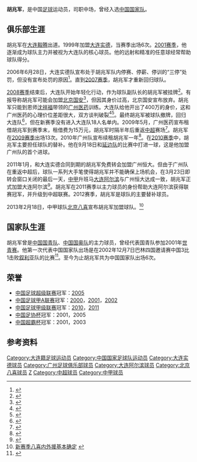{{Football player infobox
| playername = 胡兆军
| fullname = 胡兆军
| englishfullname = Hu Zhaojun
| countryofbirth = {{CHN}}
| cityofbirth = [[辽宁省|辽宁省]][[大连市|大连市]]
| dateofbirth = {{birth date and age|1981|3|1}}
| height = {{height|m=1.82}}
| position = [[中场|中场]]
| currentclub = [[浙江毅腾|浙江毅腾]]
| clubnumber = 
| youthyears = 1996-1998年
| youthclubs = [[大连毅腾|大连毅腾]]
| years = 1999-2010年<br>2009-2010年<br>2011-2012年<br>2013年<br>2014-2018年<br>2018-
| clubs = [[大连实德|大连实德]]<br>→[[广州恒大|广州恒大]] (租借)<br> [[大连阿尔滨|大连阿尔滨]] <br> [[北京八喜|北京八喜]] <br> [[大連超越足球俱樂部|大连超越]]<br> [[浙江毅腾|浙江毅腾]]
| caps(goals) = 193 (13) <br> {{0}}29 {{0}}(1) <br> {{0}}48 {{0}}(3) <br> {{0}}18 {{0}}(0) <br/> {{0}}95 (16) 
| nationalyears = 2002-2008
| nationalteam = {{fb|CHN}}
| nationalcaps(goals) = 6 (0)
| pcupdate = 2016年10月22日
| ntupdate = 2008年12月31日
|}}
'''胡兆军'''{{BD|1981年|3月1日|||H}}，是中国[[足球|足球]]运动员，司职中场，曾经入选[[中国国家足球队|中国国家队]]。

==俱乐部生涯==
胡兆军在[[大连毅腾|大连毅腾]]出道。1999年加盟[[大连实德|大连实德]]，当赛季出场6次。[[2001年中国足球甲A联赛|2001赛季]]，他逐渐成为球队主力并被视为大连队的核心球员。他的远射和精准的任意球经常帮助球队得分。

2006年6月28日，大连实德队宣布处于胡兆军队内停赛、停薪、停训的“三停”处罚，但没有宣布处罚的原因<ref>{{cite web| title ="胡兆军遭“三停”"| url =http://bddsb.dzwww.com/tyxw/t20060629_1588599.htm| deadurl =yes| archiveurl =https://web.archive.org/web/20060828131646/http://bddsb.dzwww.com/tyxw/t20060629_1588599.htm| archivedate =2006-08-28}}</ref>。直到[[2007年中国足球超级联赛|2007赛季]]，胡兆军才重新回归球队。

[[2008年中国足球超级联赛|2008赛季]]结束后，大连队开始年轻化行动，作为球队副队长的胡兆军被挂牌<ref>{{cite web| title ="大连实德挂牌名单有变 张亚林幸运被撤下"| url=http://www.espnstar.com.cn/pub/csl/2009/0123/107607.htm}}</ref>。有报导称胡兆军可能会加盟[[北京国安|北京国安]]<ref>{{cite web| title ="大连调整挂牌名单：撤牌张亚林 上榜甩卖11大将"| url =http://sports.sohu.com/20090122/n261901829.shtml| access-date =2009-11-06| archive-date =2019-11-03| archive-url =https://web.archive.org/web/20191103074919/http://sports.sohu.com/20090122/n261901829.shtml| dead-url =no}}</ref>，但因其身价过高，北京国安宣布放弃。胡兆军只能到恩师[[沈祥福|沈祥福]]带领的[[广州医药|广州医药]]训练。大连队给他开出了400万的身价，这和广州医药的心理价位差距很大，双方谈判破裂<ref>{{cite web| title ="三个目标个个难成"| url =http://gold.hexun.com/2009-01-24/113762137.html| access-date =2009-11-06| archive-url =https://web.archive.org/web/20160304131307/http://gold.hexun.com/2009-01-24/113762137.html| archive-date =2016-03-04| dead-url =yes}}</ref><ref>{{cite web| title ="广药最后时刻敲定三大内援 过高身价曾让胡兆军无缘"| url =http://sports.sina.com.cn/j/2009-02-20/23004229257.shtml| access-date =2009-11-06| archive-date =2016-03-04| archive-url =https://web.archive.org/web/20160304124916/http://sports.sina.com.cn/j/2009-02-20/23004229257.shtml| dead-url =no}}</ref>。最终胡兆军被球队撤牌，回归大连队<ref>{{cite web| title ="胡兆军等三人回大连 其余挂牌球员恐失业"| url=http://www.espnstar.com.cn/pub/csl/2009/0318/115138.htm}}</ref>，但在新赛季没有进入大连队18人名单内。2009年5月，广州医药宣布租借胡兆军到赛季末，租借费为15万元，胡兆军时隔半年后重返[[中超|中超]]赛场<ref>{{cite web| title ="胡兆军租借广州达成协议：去广药肯定打主力"| url=http://sports.qq.com/a/20090514/000513.htm}}</ref>。胡兆军在[[2009年中国足球超级联赛|2009赛季]]出场13次。2010年广州队宣布续租胡兆军一年<ref>{{Cite web |url=http://sports.sina.com.cn/j/2010-01-19/10144797735.shtml |title=广州市足协:徐亮是国有资产不容流失 转会最多打9折 |access-date=2010-03-13 |archive-date=2019-10-29 |archive-url=https://web.archive.org/web/20191029034438/http://sports.sina.com.cn/j/2010-01-19/10144797735.shtml |dead-url=no }}</ref>。在[[2010年中国足球超级联赛|2010赛季]]中，胡兆军主要担任球队的替补。他在9月18日和[[延边足球俱乐部|延边队]]的比赛中打进一球，这是他加盟广州队的首个进球。

2011年1月，和大连实德合同到期的胡兆军免费转会加盟广州恒大。但由于广州队在重返中超后，球队一系列大手笔使得胡兆军并不能确保上场机会，在3月23日即转会窗口关闭的最后一天，[[中甲|中甲]]升班马[[大连阿尔滨|大连阿尔滨]]与广州恒大达成一致，胡兆军正式加盟大连阿尔滨<ref>{{Cite web |url=http://sports.sohu.com/20110323/n279962032.shtml |title=胡兆军与查拉火线加盟 阿尔滨队用满内外援名额 |access-date=2011-03-24 |archive-date=2019-11-07 |archive-url=https://web.archive.org/web/20191107102250/http://sports.sohu.com/20110323/n279962032.shtml |dead-url=no }}</ref>。胡兆军在2011赛季以主力球员的身份帮助大连阿尔滨获得联赛冠军，并升级到中超联赛。2012赛季，胡兆军是球队的主要替补球员。

2013年2月18日，中甲球队[[北京八喜联合竞技足球俱乐部|北京八喜]]宣布胡兆军加盟球队。<ref>[http://www.bjbaxyfc.net/ShowDetail.asp?id=638 新赛季八喜内外援基本确定] {{webarchive|url=https://archive.is/20130423101114/http://www.bjbaxyfc.net/ShowDetail.asp?id=638 |date=2013-04-23 }}</ref>

==国家队生涯==  
胡兆军曾是[[中国国家青年足球队|中国国青队]]、[[中国国奥队|中国国奥队]]的主力球员，曾经代表国青队参加2001年[[世界青年足球锦标赛|世青赛]]。他第一次代表中国国家队出场是在2002年12月7日巴林四国邀请赛中国3比1击败[[叙利亚|叙利亚]]队的比赛<ref>{{cite web |title ="巴林四国赛首轮中国队3:1胜叙利亚" |url =http://www.shjubao.cn/epublish/gb/paper148/20021208/class014800010/hwz838009.htm |deadurl =yes |archiveurl =https://web.archive.org/web/20160305072012/http://www.shjubao.cn/epublish/gb/paper148/20021208/class014800010/hwz838009.htm |archivedate =2016-03-05 }}</ref>。至今为止胡兆军共为中国国家队出场6次。

==荣誉==
*[[中国足球超级联赛|中国足球超级联赛]]冠军：[[2005年中国足球超级联赛|2005]]
*[[中国足球甲A联赛|中国足球甲A联赛]]冠军：[[2000年中国足球甲A联赛|2000]]，[[2001年中国足球甲A联赛|2001]]，[[2002年中国足球甲A联赛|2002]]
*[[中国足球甲级联赛|中国足球甲级联赛]]冠军：[[2010年中国足球甲级联赛|2010]]，[[2011年中国足球甲级联赛|2011]]
*[[中国足协杯|中国足协杯]]冠军：2001，2005
*[[中国超霸杯|中国超霸杯]]冠军：2001，2003

==参考资料==
{{Reflist|2}}

{{2009年大连实德名单}}
{{2009年广州医药名单}}
{{2010年广州恒大名单}}
{{2011年中甲分类名单大连阿尔滨}}
{{2012年中超分类名单大连阿尔滨}}
{{2013年中甲分类名单八喜}}
{{2014年中乙分类名单大连超越}}
{{2015年中乙分类名单大连超越}}
{{2016年中甲分类名单大连超越}}
{{2017年中甲分类名单大连超越}}
{{2018年中甲分类名单大连超越}}
{{2018年中甲分类名单浙江毅腾}}

{{DEFAULTSORT:HU Zhaojun}}
[[Category:大连籍足球运动员|Category:大连籍足球运动员]]
[[Category:中国国家足球队运动员|Category:中国国家足球队运动员]]
[[Category:大连实德球员|Category:大连实德球员]]
[[Category:广州足球俱乐部球员|Category:广州足球俱乐部球员]]
[[Category:大连阿尔滨球员|Category:大连阿尔滨球员]]
[[Category:北京八喜球员|Category:北京八喜球员]]
[[Category:胡姓|Z]]
[[Category:中超球员|Category:中超球员]]
[[Category:中甲球员|Category:中甲球员]]